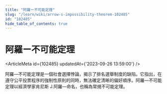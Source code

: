 ```yaml
---
title: "阿羅ー不可能定理"
slug: "/learn/wiki/arrow-s-impossibility-theorem-102485"
id: "102485"
hide_table_of_contents: true
---
```



# 阿羅ー不可能定理

<ArticleMeta id={102485} updatedAt={'2023-09-26 13:59:00'} />
<div className='border-solid border-b border-t-0 my-4 border-[var(--ifm-color-gray-300)]' />

阿羅—不可能定理是一個社會選擇悖論，揭示了排名選舉制度的缺陷。它指出，在遵守公平投票程序的強制性原則的同時，無法確定清晰的偏好順序。阿羅—不可能定理以經濟學家肯尼斯 J.阿羅—命名，也稱為常規不可能定理。
